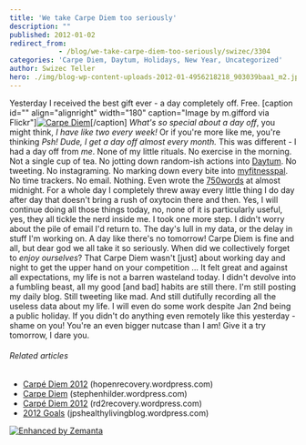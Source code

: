 ```yaml
---
title: 'We take Carpe Diem too seriously'
description: ""
published: 2012-01-02
redirect_from: 
            - /blog/we-take-carpe-diem-too-seriously/swizec/3304
categories: 'Carpe Diem, Daytum, Holidays, New Year, Uncategorized'
author: Swizec Teller
hero: ./img/blog-wp-content-uploads-2012-01-4956218218_903039baa1_m2.jpg
---
```

Yesterday I received the best gift ever - a day completely off. Free. \[caption id="" align="alignright" width="180" caption="Image by m.gifford via Flickr"][![Carpe Diem](./img/blog-wp-content-uploads-2012-01-4956218218_903039baa1_m2.jpg "Carpe Diem")](http://www.flickr.com/photos/43661283@N00/4956218218)\[/caption] _What's so special about a day off_, you might think, _I have like two every week!_ Or if you're more like me, you're thinking _Psh! Dude, I get a day off almost every month._ This was different - I had a day off from _me_. None of my little rituals. No exercise in the morning. Not a single cup of tea. No jotting down random-ish actions into [Daytum](http://www.daytum.com/ "Daytum"). No tweeting. No instagraming. No marking down every bite into [myfitnesspal](http://www.myfitnesspal.com/). No time trackers. No email. Nothing. Even wrote the [750words](http://750words.com/) at almost midnight. For a whole day I completely threw away every little thing I do day after day that doesn't bring a rush of oxytocin there and then. Yes, I will continue doing all those things today, no, none of it is particularly useful, yes, they all tickle the nerd inside me. I took one more step. I didn't worry about the pile of email I'd return to. The day's lull in my data, or the delay in stuff I'm working on. A day like there's no tomorrow! Carpe Diem is fine and all, but dear god we all take it so seriously. When did we collectively forget to _enjoy ourselves_? That Carpe Diem wasn't \[just] about working day and night to get the upper hand on your competition ... It felt great and against all expectations, my life is not a barren wasteland today. I didn't devolve into a fumbling beast, all my good \[and bad] habits are still there. I'm still posting my daily blog. Still tweeting like mad. And still dutifully recording all the useless data about my life. I will even do some work despite Jan 2nd being a public holiday. If you didn't do anything even remotely like this yesterday - shame on you! You're an even bigger nutcase than I am! Give it a try tomorrow, I dare you.

###### Related articles

- [Carpé Diem 2012](http://hopenrecovery.wordpress.com/2011/12/30/carpe-diem-2012/) (hopenrecovery.wordpress.com)
- [Carpe Diem](http://stephenhilder.wordpress.com/2011/12/30/carpediem/) (stephenhilder.wordpress.com)
- [Carpé Diem 2012](http://rd2recovery.wordpress.com/2011/12/30/carpe-diem-2012/) (rd2recovery.wordpress.com)
- [2012 Goals](http://jpshealthylivingblog.wordpress.com/2011/12/30/2012-goals/) (jpshealthylivingblog.wordpress.com)

[![Enhanced by Zemanta](http://img.zemanta.com/zemified_e.png?x-id=3b8af50e-bc08-48b8-af2f-82f257294ca0)](http://www.zemanta.com/ "Enhanced by Zemanta")